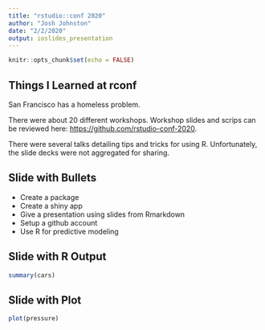 ```yaml
---
title: "rstudio::conf 2020"
author: "Josh Johnston"
date: "2/2/2020"
output: ioslides_presentation
---
```


```r
knitr::opts_chunk$set(echo = FALSE)
```

## Things I Learned at rconf

San Francisco has a homeless problem.  

There were about 20 different workshops.  Workshop slides and scrips can be reviewed here: <https://github.com/rstudio-conf-2020>.

There were several talks detailing tips and tricks for using R.  Unfortunately, the slide decks were not aggregated for sharing.  


## Slide with Bullets

- Create a package
- Create a shiny app
- Give a presentation using slides from Rmarkdown
- Setup a github account
- Use R for predictive modeling


## Slide with R Output

```r
summary(cars)
```

## Slide with Plot

```r
plot(pressure)
```

